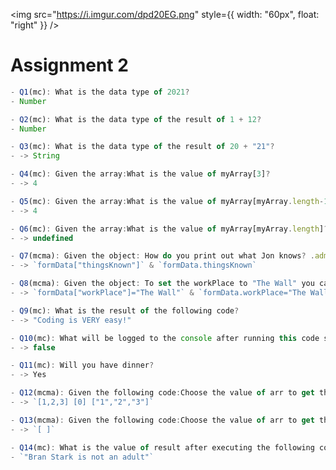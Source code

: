 <img
  src="https://i.imgur.com/dpd20EG.png"
  style={{ width: "60px", float: "right" }}
/>
# Assignment 2

```js
- Q1(mc): What is the data type of 2021?
- Number

- Q2(mc): What is the data type of the result of 1 + 12?
- Number

- Q3(mc): What is the data type of the result of 20 + "21"?
- -> String

- Q4(mc): Given the array:What is the value of myArray[3]?
- -> 4

- Q5(mc): Given the array:What is the value of myArray[myArray.length-1]?
- -> 4

- Q6(mc): Given the array:What is the value of myArray[myArray.length]?
- -> undefined

- Q7(mcma): Given the object: How do you print out what Jon knows? .admonition-title { font-weight: 700; } .admonition-body { color: black; } .admonition::before { content: ''; display: block; position: absolute; width: 5px; top: 0; left: 0; height: 100%; } .admonition p { margin-block-end: 0 !important; } .admonition { padding: 10px 20px; position: relative; overflow: hidden; margin-bottom: 15px; } .note { background-color: #fef9e7; color: #f9c74f; } .note::before { background-color: var(--note); } .note .admonition-title::before { content: '🕮'; margin-right: 3px; } NOTE You can select more than 1 answer!
- -> `formData["thingsKnown"]` & `formData.thingsKnown`

- Q8(mcma): Given the object: To set the workPlace to "The Wall" you can run:
- -> `formData["workPlace"]="The Wall"` & `formData.workPlace="The Wall"`

- Q9(mc): What is the result of the following code?
- -> "Coding is VERY easy!"

- Q10(mc): What will be logged to the console after running this code snippet?
- -> false

- Q11(mc): Will you have dinner?
- -> Yes

- Q12(mcma): Given the following code:Choose the value of arr to get the result "arr is not empty".
- -> `[1,2,3] [0] ["1","2","3"]`

- Q13(mcma): Given the following code:Choose the value of arr to get the result "arr is truthy".
- -> `[ ]`

- Q14(mc): What is the value of result after executing the following code?
- `"Bran Stark is not an adult"`

```

